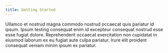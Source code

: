 ```yaml
---
title: Getting Started
---
```


Ullamco et nostrud magna commodo nostrud occaecat quis pariatur id ipsum. Ipsum testing
consequat enim id excepteur consequat nostrud esse esse fugiat dolore.
Reprehenderit occaecat exercitation non cupidatat in eiusmod laborum ex eu
fugiat aute culpa pariatur. Irure elit proident consequat veniam minim ipsum ex
pariatur.
